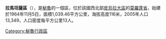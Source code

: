 '''拉馬坦薩區'''（{{lang-es|Distrito de La Matanza}}），是[[秘魯|秘魯]]的一個區，位於該國西北部[[皮烏拉大區|皮烏拉大區]]的[[莫羅蓬省|莫羅蓬省]]，始建於1964年11月5日，面積1,039.46平方公里，海拔高度116米，2005年人口13,349，人口密度每平方公里13人。

{{coord|5.2107|S|80.0884|W|source:wikidata-and-enwiki-cat-tree_region:PE|display=title}}

{{Peru-geo-stub}}
[[Category:秘魯行政區|Category:秘魯行政區]]